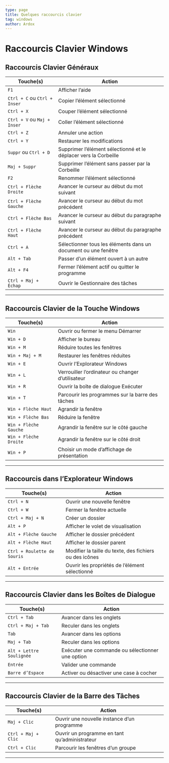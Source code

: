 ```yaml
---
type: page
title: Quelques raccourcis clavier
tag: windows
author: Ardox
---
```


# Raccourcis Clavier Windows

## Raccourcis Clavier Généraux

| Touche(s)                        | Action                                                                 |
|----------------------------------|-----------------------------------------------------------------------|
| `F1`                             | Afficher l’aide                                                    |
| `Ctrl + C` ou `Ctrl + Inser`     | Copier l’élément sélectionné                                        |
| `Ctrl + X`                       | Couper l’élément sélectionné                                        |
| `Ctrl + V` ou `Maj + Inser`      | Coller l’élément sélectionné                                        |
| `Ctrl + Z`                       | Annuler une action                                                 |
| `Ctrl + Y`                       | Restaurer les modifications                                        |
| `Suppr` ou `Ctrl + D`            | Supprimer l’élément sélectionné et le déplacer vers la Corbeille   |
| `Maj + Suppr`                    | Supprimer l’élément sans passer par la Corbeille                   |
| `F2`                             | Renommer l’élément sélectionné                                     |
| `Ctrl + Flèche Droite`           | Avancer le curseur au début du mot suivant                         |
| `Ctrl + Flèche Gauche`           | Avancer le curseur au début du mot précédent                       |
| `Ctrl + Flèche Bas`              | Avancer le curseur au début du paragraphe suivant                  |
| `Ctrl + Flèche Haut`             | Avancer le curseur au début du paragraphe précédent                |
| `Ctrl + A`                       | Sélectionner tous les éléments dans un document ou une fenêtre     |
| `Alt + Tab`                      | Passer d’un élément ouvert à un autre                              |
| `Alt + F4`                       | Fermer l’élément actif ou quitter le programme                    |
| `Ctrl + Maj + Échap`             | Ouvrir le Gestionnaire des tâches                                 |

---

## Raccourcis Clavier de la Touche Windows

| Touche(s)                     | Action                                                                 |
|-------------------------------|-----------------------------------------------------------------------|
| `Win`                         | Ouvrir ou fermer le menu Démarrer                                   |
| `Win + D`                     | Afficher le bureau                                                  |
| `Win + M`                     | Réduire toutes les fenêtres                                         |
| `Win + Maj + M`               | Restaurer les fenêtres réduites                                     |
| `Win + E`                     | Ouvrir l’Explorateur Windows                                        |
| `Win + L`                     | Verrouiller l’ordinateur ou changer d’utilisateur                  |
| `Win + R`                     | Ouvrir la boîte de dialogue Exécuter                               |
| `Win + T`                     | Parcourir les programmes sur la barre des tâches                   |
| `Win + Flèche Haut`           | Agrandir la fenêtre                                                |
| `Win + Flèche Bas`            | Réduire la fenêtre                                                 |
| `Win + Flèche Gauche`         | Agrandir la fenêtre sur le côté gauche                             |
| `Win + Flèche Droite`         | Agrandir la fenêtre sur le côté droit                              |
| `Win + P`                     | Choisir un mode d’affichage de présentation                        |

---

## Raccourcis dans l’Explorateur Windows

| Touche(s)                      | Action                                                                 |
|--------------------------------|-----------------------------------------------------------------------|
| `Ctrl + N`                     | Ouvrir une nouvelle fenêtre                                          |
| `Ctrl + W`                     | Fermer la fenêtre actuelle                                          |
| `Ctrl + Maj + N`               | Créer un dossier                                                   |
| `Alt + P`                      | Afficher le volet de visualisation                                 |
| `Alt + Flèche Gauche`          | Afficher le dossier précédent                                      |
| `Alt + Flèche Haut`            | Afficher le dossier parent                                         |
| `Ctrl + Roulette de Souris`    | Modifier la taille du texte, des fichiers ou des icônes            |
| `Alt + Entrée`                 | Ouvrir les propriétés de l’élément sélectionné                     |

---

## Raccourcis Clavier dans les Boîtes de Dialogue

| Touche(s)                      | Action                                                                 |
|--------------------------------|-----------------------------------------------------------------------|
| `Ctrl + Tab`                   | Avancer dans les onglets                                             |
| `Ctrl + Maj + Tab`             | Reculer dans les onglets                                             |
| `Tab`                          | Avancer dans les options                                             |
| `Maj + Tab`                    | Reculer dans les options                                             |
| `Alt + Lettre Soulignée`       | Exécuter une commande ou sélectionner une option                    |
| `Entrée`                       | Valider une commande                                                |
| `Barre d’Espace`               | Activer ou désactiver une case à cocher                              |

---

## Raccourcis Clavier de la Barre des Tâches

| Touche(s)                      | Action                                                                 |
|--------------------------------|-----------------------------------------------------------------------|
| `Maj + Clic`                   | Ouvrir une nouvelle instance d’un programme                         |
| `Ctrl + Maj + Clic`            | Ouvrir un programme en tant qu’administrateur                      |
| `Ctrl + Clic`                  | Parcourir les fenêtres d’un groupe                                  |

---
